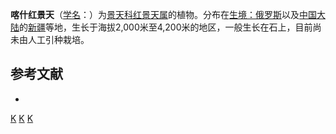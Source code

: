 {{Speciesbox 
| genus = Rhodiola
| species = kaschgarica
| authority = A. Bor.
}}

'''喀什红景天'''（[[学名|学名]]：{{lang|la|''Rhodiola kaschgarica''}}）为[[景天科|景天科]][[红景天属|红景天属]]的植物。分布在[[生境：俄罗斯|生境：俄罗斯]]以及[[中国大陆|中国大陆]]的[[新疆|新疆]]等地，生长于海拔2,000米至4,200米的地区，一般生长在石上，目前尚未由人工引种栽培。

== 参考文献 ==
<div class="references-small">
* {{cite web| url =http://www.bioinfo.cn/db05/KmzwSpecies.php?action=view&id=5652| title =喀什红景天| work =《中国高等植物数据库全库》| publisher =中国科学院微生物研究所| author =昆明植物研究所| accessdate =2009-02-25| deadurl =yes| archiveurl =https://web.archive.org/web/20160305070004/http://www.bioinfo.cn/db05/KmzwSpecies.php?action=view&id=5652| archivedate =2016-03-05}}
</div>
{{Taxonbar|from=Q10923318}}

{{DEFAULTSORT:Rhodiola kaschgarica}}
[[Category:红景天属|K]]
[[Category:俄羅斯植物|K]]
[[Category:新疆植物|K]]